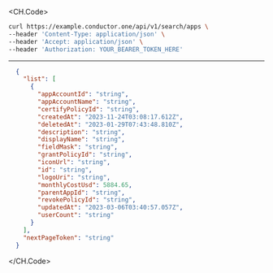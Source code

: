 
<CH.Code>
```bash Example Request
curl https://example.conductor.one/api/v1/search/apps \
--header 'Content-Type: application/json' \
--header 'Accept: application/json' \
--header 'Authorization: YOUR_BEARER_TOKEN_HERE'
```
---

```json Example Response
  {
    "list": [
      {
        "appAccountId": "string",
        "appAccountName": "string",
        "certifyPolicyId": "string",
        "createdAt": "2023-11-24T03:08:17.612Z",
        "deletedAt": "2023-01-29T07:43:48.810Z",
        "description": "string",
        "displayName": "string",
        "fieldMask": "string",
        "grantPolicyId": "string",
        "iconUrl": "string",
        "id": "string",
        "logoUri": "string",
        "monthlyCostUsd": 5884.65,
        "parentAppId": "string",
        "revokePolicyId": "string",
        "updatedAt": "2023-03-06T03:40:57.057Z",
        "userCount": "string"
      }
    ],
    "nextPageToken": "string"
  }
```
</CH.Code>
